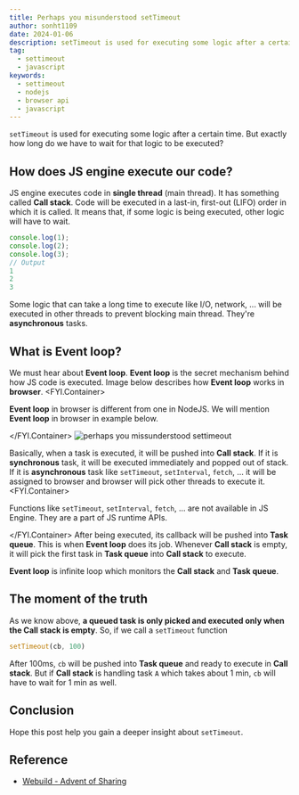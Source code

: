 ```yaml
---
title: Perhaps you misunderstood setTimeout
author: sonht1109
date: 2024-01-06
description: setTimeout is used for executing some logic after a certain time. But exactly how long do we have to wait for that logic to be executed?
tag:
  - settimeout
  - javascript
keywords:
  - settimeout
  - nodejs
  - browser api
  - javascript
---
```



`setTimeout` is used for executing some logic after a certain time. But exactly how long do we have to wait for that logic to be executed?

## How does JS engine execute our code?
JS engine executes code in __single thread__ (main thread). It has something called __Call stack__.
Code will be executed in a last-in, first-out (LIFO) order in which it is called. It means that, if some logic is being executed, other logic will have to wait.
```javascript
console.log(1);
console.log(2);
console.log(3);
// Output
1
2
3
```
Some logic that can take a long time to execute like I/O, network, ... will be executed in other threads to prevent blocking main thread.
They're __asynchronous__ tasks.

## What is Event loop?
We must hear about __Event loop__. __Event loop__ is the secret mechanism behind how JS code is executed. Image below describes how __Event loop__ works in __browser__.
<FYI type="warning">
  <FYI.Container>
    <p>__Event loop__ in browser is different from one in NodeJS. We will mention __Event loop__ in browser in example below.</p>
  </FYI.Container>
</FYI>
<PhotoView src={images[0]}><img src={images[0]} alt="perhaps you missunderstood settimeout" /></PhotoView>

Basically, when a task is executed, it will be pushed into __Call stack__.
If it is __synchronous__ task, it will be executed immediately and popped out of stack.
If it is __asynchronous__ task like `setTimeout`, `setInterval`, `fetch`, ... it will be assigned to browser and browser will pick other threads to execute it.
<FYI type="warning">
  <FYI.Container>
    <p>Functions like `setTimeout`, `setInterval`, `fetch`, ... are not available in JS Engine. They are a part of JS runtime APIs.</p>
  </FYI.Container>
</FYI>
After being executed, its callback will be pushed into __Task queue__. This is when __Event loop__ does its job.
Whenever __Call stack__ is empty, it will pick the first task in __Task queue__ into __Call stack__ to execute.

__Event loop__ is infinite loop which monitors the __Call stack__ and __Task queue__.

## The moment of the truth
As we know above, __a queued task is only picked and executed only when the __Call stack__ is empty__.
So, if we call a `setTimeout` function
```javascript
setTimeout(cb, 100)
```
After 100ms, `cb` will be pushed into __Task queue__ and ready to execute in __Call stack__.
But if __Call stack__ is handling task `A` which takes about 1 min, `cb` will have to wait for 1 min as well.

## Conclusion
Hope this post help you gain a deeper insight about `setTimeout`.

## Reference
- [Webuild - Advent of Sharing](https://github.com/webuild-community/advent-of-sharing/blob/main/2022/day-17.md)
